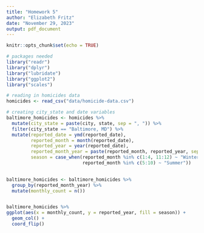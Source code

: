 ```yaml
---
title: "Homework 5"
author: "Elizabeth Fritz"
date: "November 29, 2023"
output: pdf_document
---
```


```r
knitr::opts_chunk$set(echo = TRUE)
```

```r
# packages needed
library("readr")
library("dplyr")
library("lubridate")
library("ggplot2")
library("scales")
```


```r
# reading in homicides data
homicides <- read_csv("data/homicide-data.csv")

# creating city_state and date variables
baltimore_homicides <- homicides %>%
  mutate(city_state = paste(city, state, sep = ", ")) %>%
  filter(city_state == "Baltimore, MD") %>%
  mutate(reported_date = ymd(reported_date),
         reported_month = month(reported_date),
         reported_year = year(reported_date),
         reported_month_year = paste(reported_month, reported_year, sep = "-"), 
         season = case_when(reported_month %in% c(1:4, 11:12) ~ "Winter",
                            reported_month %in% c(5:10) ~ "Summer"))
         

```

```r
baltimore_homicides <- baltimore_homicides %>%
  group_by(reported_month_year) %>%
  mutate(monthly_count = n()) 


baltimore_homicides %>%
ggplot(aes(x = monthly_count, y = reported_year, fill = season)) +
  geom_col() +
  coord_flip()
```


